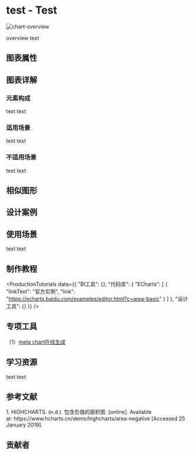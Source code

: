 
# test - Test


<section id="overview-graph-detail-content">

![chart-overview](//i.ibb.co/QdxRXkp/346ff944cb6911dc5521095aa5a6008f.png)

overview text

</section>

## 图表属性

<!-- 自动识别，勿修改 -->
<section id="chart-property-graph-detail">

  <ChartProps />

</section>

## 图表详解

### 元素构成

<section id="chart-detail-graph-detail-content">

text text

</section>

### 适用场景

<section id="appropriate-scene-graph-detail">

text text

</section>

### 不适用场景

<section id="unappropriate-scene-graph-detail">

text text

</section>

## 相似图形

<!-- 自动识别，勿修改 -->
<div id="resemble-chart-graph-detail"></div>

<SimilarCharts/>

## 设计案例

<div id="design-case-graph-detail"></div>

<DesignCaseContainer>
  <DesignCaseItem
  description="潮汐预测，采用不规则的坐标系，使用海蓝色为基础色调进行配色，通过透明度的调整使图形更富有美感。"
  link="http://www.joanangdesign.com/"
  image="//i.ibb.co/QdxRXkp/346ff944cb6911dc5521095aa5a6008f.png"
/>
</DesignCaseContainer>

## 使用场景

<div id="usage-scene-graph-detail-content"></div>

text text

## 制作教程

<!-- 制作教程大类有：BI 工具 / 代码库 / 设计软件，请依次按照顺序填写 -->

<div id="production-tutorial-graph-detail"></div>

<ProductionTutorials
  data={{
  "BI工具": {},
  "代码库": {
    "ECharts": [
      {
        "linkText": "官方实例",
        "link": "https://echarts.baidu.com/examples/editor.html?c=area-basic"
      }
    ]
  },
  "设计工具": {}
}}
/>


## 专项工具

<div id="specialty-tool-graph-detail"></div>

（1）[meta chart在线生成](<https://www.meta-chart.com/>)

## 学习资源

<div id="learning-resource-graph-detail"></div>

text text

## 参考文献

<div id="reference-graph-detail"></div>

<Reference>
  1. HIGHCHARTS. (n.d.). 包含负值的面积图. [online]. Available at: https://www.hcharts.cn/demo/highcharts/area-negative [Accessed 25 January 2019].
</Reference>

## 贡献者

<div id="contributor-graph-detail"></div>

<!-- 默认读取github commit记录，非commit可以在data中可以自定义 -->

<Contributors
  merge
/>

